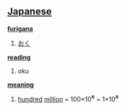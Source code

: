 == [[Japanese]] ==                                          

'''[[furigana]]'''
# [[おく]]

'''[[reading]]'''
# oku

'''[[meaning]]'''
# [[hundred]] [[million]] = 100×10<big>⁶</big> = 1×10<big>⁸</big>